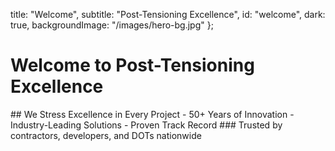   title: "Welcome",
  subtitle: "Post-Tensioning Excellence",
  id: "welcome",
  dark: true,
  backgroundImage: "/images/hero-bg.jpg"
};

# Welcome to Post-Tensioning Excellence

<Appear delay={500} direction="fade">
## We Stress Excellence in Every Project
</Appear>

<Appear delay={1000} direction="left">
- 50+ Years of Innovation
- Industry-Leading Solutions
- Proven Track Record
</Appear>

<Appear delay={1500} direction="right">
### Trusted by contractors, developers, and DOTs nationwide
</Appear> 